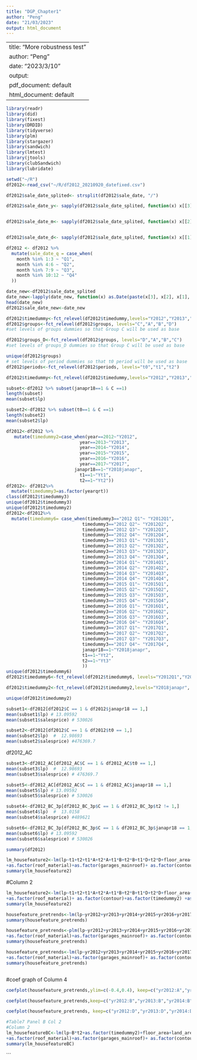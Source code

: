 ```yaml
---
title: "DGP_Chapter1"
author: "Peng"
date: "21/03/2023"
output: html_document
---
```


---
title: "More robustness test"
author: "Peng"
date: "2023/3/10"
output:
  pdf_document: default
  html_document: default
---
```r
library(readr)
library(did)
library(fixest)
library(DRDID)
library(tidyverse)
library(plm)
library(stargazer)
library(sandwich)
library(lmtest)
library(jtools)
library(clubSandwich)
library(lubridate)
```


```r
setwd("~/R")
df2012<-read_csv("~/R/df2012_20210920_datefixed.csv")
```

```r
df2012$sale_date_splited<- strsplit(df2012$sale_date, "/")

df2012$sale_date_y<- sapply(df2012$sale_date_splited, function(x) x[[3]])


df2012$sale_date_m<- sapply(df2012$sale_date_splited, function(x) x[[2]])


df2012$sale_date_d<- sapply(df2012$sale_date_splited, function(x) x[[1]])

df2012 <- df2012 %>%
  mutate(sale_date_q = case_when(
    month %in% 1:3 ~ "Q1",
    month %in% 4:6 ~ "Q2",
    month %in% 7:9 ~ "Q3",
    month %in% 10:12 ~ "Q4"
  ))

date_new<-df2012$sale_date_splited
date_new<-lapply(date_new, function(x) as.Date(paste(x[3], x[2], x[1], sep = "-"), format = "%Y-%m-%d"))
head(date_new)
df2012$sale_date_new<-date_new

```

```r
df2012$timedummy<-fct_relevel(df2012$timedummy,levels="Y2012","Y2013","Y2014","Y2015","Y2016","Y2017","janapr18","t1","t2")
df2012$groups<-fct_relevel(df2012$groups, levels="C","A","B","D")
#set levels of groups dummies so that Group C will be used as base

df2012$groups_D<-fct_relevel(df2012$groups, levels="D","A","B","C")
#set levels of groups_D dummies so that Group C will be used as base

unique(df2012$groups)
# set levels of period dummies so that t0 period will be used as base
df2012$periods<-fct_relevel(df2012$periods, levels="t0","t1","t2")
```
```r
df2012$timedummy<-fct_relevel(df2012$timedummy,levels="Y2012","Y2013","Y2014","Y2015","Y2016","Y2017","janapr18","t1","t2")
```

```r
subset<-df2012 %>% subset(janapr18==1 & C ==1) 
length(subset)
mean(subset$lp)
```
```r
subset2<-df2012 %>% subset(t0==1 & C ==1) 
length(subset2)
mean(subset2$lp)
```


```r
df2012<-df2012 %>%
   mutate(timedummy2=case_when(year==2012~"Y2012",
                            year==2013~"Y2013",
                            year==2014~"Y2014",
                            year==2015~"Y2015",
                            year==2016~"Y2016",
                            year==2017~"Y2017",
                          janapr18==1~"Y2018janapr",
                            t1==1~"Yt1",
                            t2==1~"Yt2"))
df2012<- df2012%>% 
  mutate(timedummy3=as.factor(yearqrt))
class(df2012$timedummy3)
unique(df2012$timedummy3)
unique(df2012$timedummy2)
df2012<-df2012%>%
  mutate(timedummy6= case_when(timedummy3=="2012 Q1"~ "Y2012Q1",
                             timedummy3=="2012 Q2"~ "Y2012Q2",
                             timedummy3=="2012 Q3"~ "Y2012Q3",
                             timedummy3=="2012 Q4"~ "Y2012Q4",
                             timedummy3=="2013 Q1"~ "Y2013Q1",
                             timedummy3=="2013 Q2"~ "Y2013Q2",
                             timedummy3=="2013 Q3"~ "Y2013Q3",
                             timedummy3=="2013 Q4"~ "Y2013Q4",
                             timedummy3=="2014 Q1"~ "Y2014Q1",
                             timedummy3=="2014 Q2"~ "Y2014Q2",
                             timedummy3=="2014 Q3"~ "Y2014Q3",
                             timedummy3=="2014 Q4"~ "Y2014Q4",
                             timedummy3=="2015 Q1"~ "Y2015Q1",
                             timedummy3=="2015 Q2"~ "Y2015Q2",
                             timedummy3=="2015 Q3"~ "Y2015Q3",
                             timedummy3=="2015 Q4"~ "Y2015Q4",
                             timedummy3=="2016 Q1"~ "Y2016Q1",
                             timedummy3=="2016 Q2"~ "Y2016Q2",
                             timedummy3=="2016 Q3"~ "Y2016Q3",
                             timedummy3=="2016 Q4"~ "Y2016Q4",
                             timedummy3=="2017 Q1"~ "Y2017Q1",
                             timedummy3=="2017 Q2"~ "Y2017Q2",
                             timedummy3=="2017 Q3"~ "Y2017Q3",
                             timedummy3=="2017 Q4"~ "Y2017Q4",
                             janapr18==1~"Y2018janapr",
                             t1==1~"Yt2",
                             t2==1~"Yt3"
                             ))
unique(df2012$timedummy6)
df2012$timedummy6<-fct_relevel(df2012$timedummy6, levels="Y2012Q1","Y2012Q2","Y2012Q3","Y2012Q4","Y2013Q1","Y2013Q2","Y2013Q3","Y2013Q4","Y2014Q1","Y2014Q2","Y2014Q3","Y2014Q4","Y2015Q1","Y2015Q2","Y2015Q3","Y2015Q4","Y2016Q1","Y2016Q2","Y2016Q3","Y2016Q4","Y2017Q1","Y2017Q2","Y2017Q3","Y2017Q4","Y2018janapr","Yt2","Yt3")
```
```r
df2012$timedummy2<-fct_relevel(df2012$timedummy2,levels="Y2018janapr", "Y2012", "Y2013","Y2014","Y2015","Y2016","Y2017","Yt1", "Yt2") 
```
```r
unique(df2012$timedummy2)
```



```r
subset1<-df2012[df2012$C == 1 & df2012$janapr18 == 1,]
mean(subset1$lp) # 13.09592
mean(subset1$salesprice) # 530026
```
```r
subset2<-df2012[df2012$C == 1 & df2012$t0 == 1,]
mean(subset2$lp)  #  12.98693
mean(subset2$salesprice) #476369.7
```

df2012_AC
```r

subset3<-df2012_AC[df2012_AC$C == 1 & df2012_AC$t0 == 1,]
mean(subset3$lp)  #  12.98693 
mean(subset3$salesprice) # 476369.7
```
```r
subset5<-df2012_AC[df2012_AC$C == 1 & df2012_AC$janapr18 == 1,]
mean(subset5$lp) # 13.09592
mean(subset5$salesprice) # 530026
```

```r

subset4<-df2012_BC_3p[df2012_BC_3p$C == 1 & df2012_BC_3p$t2 != 1,]
mean(subset4$lp)  #  13.0158
mean(subset4$salesprice) #489621
```

```r
subset6<-df2012_BC_3p[df2012_BC_3p$C == 1 & df2012_BC_3p$janapr18 == 1,]
mean(subset6$lp) # 13.09592
mean(subset6$salesprice) # 530026
```


```r
summary(df2012)
```

```r

lm_housefeature2<-lm(lp~t1+t2+t1*A+t2*A+t1*B+t2*B+t1*D+t2*D+floor_area+land_area+bedrooms_min+as.factor(building_age)+ as.factor(deck)+ as.factor(wall_material) 
+as.factor(roof_material)+as.factor(garages_mainroof)+ as.factor(contour)+as.factor(timedummy2) +as.factor(suburb),data=df2012_mutated)
summary(lm_housefeature2)
```


#Column 2 
```r

lm_housefeature2<-lm(lp~t1+t2+t1*A+t2*A+t1*B+t2*B+t1*D+t2*D+floor_area+land_area+bedrooms_min+as.factor(building_age)+ as.factor(deck)+ as.factor(wall_material) 
+as.factor(roof_material)+ as.factor(contour)+as.factor(timedummy2) +as.factor(suburb),data=df2012)
summary(lm_housefeature2)
```

```r
housefeature_pretrends<-lm(lp~yr2012+yr2013+yr2014+yr2015+yr2016+yr2017+yr2012*A+yr2013*A+yr2014*A+yr2015*A+yr2016*A+yr2017*A+yr2012*B+yr2013*B+yr2014*B+yr2015*B+yr2016*B+yr2017*B+yr2012*D+yr2013*D+yr2014*D+yr2015*D+yr2016*D+yr2017*D+t1+t2+A+B+D+t1*A+t2*A+t1*B+t2*B+t1*D+t2*D+floor_area+land_area+bedrooms_min+as.factor(building_age)+ as.factor(deck)+ as.factor(wall_material) +as.factor(roof_material)+ as.factor(contour)+as.factor(suburb),data=df2012)
summary(housefeature_pretrends)
```
```r
housefeature_pretrends<-plm(lp~yr2012+yr2013+yr2014+yr2015+yr2016+yr2017+yr2012*A+yr2013*A+yr2014*A+yr2015*A+yr2016*A+yr2017*A+yr2012*B+yr2013*B+yr2014*B+yr2015*B+yr2016*B+yr2017*B+yr2012*D+yr2013*D+yr2014*D+yr2015*D+yr2016*D+yr2017*D+t1+t2+A+B+D+t1*A+t2*A+t1*B+t2*B+t1*D+t2*D+floor_area+land_area+bedrooms_min+as.factor(building_age)+ as.factor(deck)+ as.factor(wall_material) 
+as.factor(roof_material)+as.factor(garages_mainroof)+ as.factor(contour)+as.factor(suburb),data=df2012_mutated,model="pooling", index=c("houseid","year"))
summary(housefeature_pretrends) 
```
```r
housefeature_pretrends<-lm(lp~yr2012+yr2013+yr2014+yr2015+yr2016+yr2017+yr2012*A+yr2013*A+yr2014*A+yr2015*A+yr2016*A+yr2017*A+yr2012*B+yr2013*B+yr2014*B+yr2015*B+yr2016*B+yr2017*B+yr2012*D+yr2013*D+yr2014*D+yr2015*D+yr2016*D+yr2017*D+t1+t2+A+B+D+t1*A+t2*A+t1*B+t2*B+t1*D+t2*D+floor_area+land_area+bedrooms_min+as.factor(building_age)+ as.factor(deck)+ as.factor(wall_material) 
+as.factor(roof_material)+as.factor(garages_mainroof)+ as.factor(contour)+as.factor(suburb),data=df2012_mutated)
summary(housefeature_pretrends) 

```

```r

```

#coef graph of Column 4
```r
coefplot(housefeature_pretrends,ylim=c(-0.4,0.4), keep=c("yr2012:A","yr2013:A","yr2014:A","yr2015:A","yr2016:A","yr2017:A","A:t1", "A:t2"),  axis.text.x = element_text(size=14))
```


```r
coefplot(housefeature_pretrends,keep=c("yr2012:B","yr2013:B","yr2014:B","yr2015:B","yr2016:B","yr2017:B", "B:t1","B:t2"), ylim=c(-0.4,0.4), axis.text.x = element_text(size=14))
```

```r
coefplot(housefeature_pretrends, keep=c("yr2012:D","yr2013:D","yr2014:D","yr2015:D","yr2016:D","yr2017:D", "D:t1", "D:t2"), ylim=c(-0.4,0.4), axis.text.x = element_text(size=14))
```


```r
#Table7 Panel B Col 2
#Column 2
lm_housefeatureBC<-lm(lp~B*t2+as.factor(timedummy2)+floor_area+land_area+bedrooms_min+as.factor(building_age)+ as.factor(deck)+ as.factor(wall_material) 
+as.factor(roof_material)+as.factor(garages_mainroof)+ as.factor(contour) +as.factor(suburb),data=df2012_BC_3p_mutated)
summary(lm_housefeatureBC)
```
```

